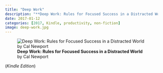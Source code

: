 ```yaml
---
title: "Deep Work"
description: "**Deep Work: Rules for Focused Success in a Distracted World** by Cal Newport - (*Kindle*)"
date: 2017-01-12
categories: [2017, Kindle, productivity, non-fiction]
image: deep-work.jpg
---
```

![**Deep Work: Rules for Focused Success in a Distracted World** by Cal Newport](deep-work.jpg){fig-align="left"}

(*Kindle Edition*)

